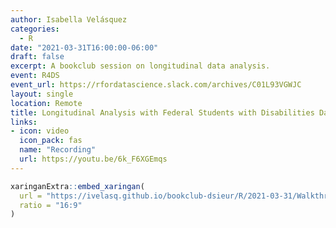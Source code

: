 ```yaml
---
author: Isabella Velásquez
categories:
  - R
date: "2021-03-31T16:00:00-06:00"
draft: false
excerpt: A bookclub session on longitudinal data analysis.
event: R4DS
event_url: https://rfordatascience.slack.com/archives/C01L93VGWJC
layout: single
location: Remote
title: Longitudinal Analysis with Federal Students with Disabilities Data
links:
- icon: video
  icon_pack: fas
  name: "Recording"
  url: https://youtu.be/6k_F6XGEmqs
---
```


```r
xaringanExtra::embed_xaringan(
  url = "https://ivelasq.github.io/bookclub-dsieur/R/2021-03-31/Walkthrough-4.html#1",
  ratio = "16:9"
)
```
